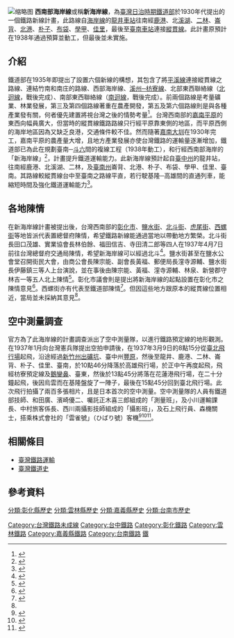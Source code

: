 [[File:西南部海岸線路圖.jpg|缩略图]]
'''西南部海岸線'''或稱'''新海岸線'''，為[[臺灣日治時期|臺灣日治時期]][[臺灣總督府鐵道部|鐵道部]]於1930年代提出的一個鐵路新線計畫，此路線自[[海岸線_(臺鐵)|海岸線]]的[[龍井車站|龍井車站]]往南經[[鹿港鎮|鹿港]]、北[[溪湖鎮|溪湖]]、[[二林鎮|二林]]、[[崙背鄉|崙背]]、[[北港鎮_(台灣)|北港]]、[[朴子市|朴子]]、[[布袋鎮|布袋]]、[[學甲區|學甲]]、[[佳里區|佳里]]，最後至[[臺南車站|臺南車站]]連接[[縱貫線_(南段)|縱貫線]]。此計畫原預計在1938年通過預算並動工，但最後並未實施。

== 介紹 ==
鐵道部在1935年即提出了設置六個新線的構想，其包含了將[[平溪線|平溪線]]連接縱貫線之路線、連結竹南和南庄的路線、西部海岸線、[[屏東線|溪州─枋寮線]]、北部東西聯絡線（[[北迴線|北迴線]]，戰後完成）、南部東西聯絡線（[[南迴線|南迴線]]，戰後完成）。前兩個路線是考量礦業、林業發展，第三及第四個路線著重在農產開發，第五及第六個路線則是與各種產業發有關，何者優先建置將視台灣之後的情勢考量<ref>{{Cite journal|title=臺灣鐵道の新線計畫|author=交通時代社|url=|journal=交通時代|issue=|doi=|others=|year=1935-12-01|volume=|page=|pmid=}}</ref>。台灣西南部的[[嘉南平原|嘉南平原]]的東西向幅員廣大，但當時的縱貫線鐵路路線只行經平原靠東側的地區，而平原西側的海岸地區因為又缺乏良港，交通條件較不佳。然而隨著[[嘉南大圳|嘉南大圳]]在1930年完工，嘉南平原的農產量大增，且地方產業發展亦使台灣鐵路的運輸量逐漸增加，鐵道部已為此在規劃臺南─[[斗六市|斗六]]間的複線工程（1938年動工），和行經西南部海岸的「新海岸線」<ref name=":0">{{Cite journal|title=新海岸線建設計劃を論評す 浮動人氣を戒め慎重調查を望む|author=羽生國彥|url=|journal=交通時代|issue=|doi=|others=|year=1937-05-01|volume=|page=|pmid=}}</ref>，計畫提升鐵道運輸能力。此新海岸線預計起自[[/|臺中州]]的龍井站，往南經鹿港、北溪湖、二林，及[[臺南州|臺南州]]崙背、北港、朴子、布袋、學甲、佳里、臺南。其路線較縱貫線台中至臺南之路線平直，若行駛基隆─高雄間的直通列車，能縮短時間及強化鐵道運輸能力<ref>{{Cite journal|title=二千五百萬圓の巨費を要する 沿海線建設案成る|author=一記者|url=|journal=交通時代|issue=|doi=|others=|year=1937-04-01|volume=|page=|pmid=}}</ref>。

== 各地陳情 ==
在新海岸線計畫被提出後，台灣西南部的[[彰化市_(州轄市)|彰化市]]、[[鹽水街|鹽水街]]、[[北斗街|北斗街]]、[[虎尾街|虎尾街]]、[[西螺街|西螺街]]等地皆派代表置總督府陳情，希望鐵路新線能通過當地以帶動地方繁榮。北斗街長田口茂雄、實業協會長林伯餘、福田信吉、寺田清二郎等四人在1937年4月7日前往台灣總督府交通局陳情，希望新海岸線可以經過北斗<ref>{{Cite news|url=|title=鐵道新線の北斗通過を希望 交通局に代表者が陳情|author=|date=1937-04-08|work=臺灣日日新報|publisher=臺灣日日新報社|accessdate=|language=|format=}}</ref>。鹽水街甚至在鹽水公會堂召開街民大會，由商公會長陳宗能、副會長黃福、郵便局長漥寺源輔、鹽水街長伊藤鎮三等人上台演說，並在事後由陳宗能、黃福、漥寺源輔、林泉、新營郡守林吉一等五人北上陳情<ref>{{Cite news|url=|title=關于新海岸線置驛 鹽水街開街民大會 舉委員偕郡守出府陳情|author=|date=1937-03-27|work=臺灣日日新報|publisher=臺灣日日新報社|accessdate=|language=|format=}}</ref>。彰化市議會則是提出將新海岸線的起點設置在彰化市之陳情意見<ref>{{Cite news|url=|title=新設海岸線鐵道須以彰化市為基點|author=|date=1937-03-19|work=臺灣日日新報|publisher=臺灣日日新報社|accessdate=|language=|format=}}</ref>。西螺街亦有代表至鐵道部陳情<ref>{{Cite news|url=|title=西南海岸線 西螺經由を陳情|author=|date=1937-05-01|work=臺灣日日新報|publisher=臺灣日日新報社|accessdate=|language=|format=}}</ref>。但因這些地方跟原本的縱貫線位置相近，當局並未採納其意見<ref name=":0" />。

== 空中測量調查 ==
官方為了此海岸線的計畫調查派出了空中測量隊，以進行鐵路預定線的地形觀測。在1937年1月向台灣憲兵隊提出空拍申請後，在1937年3月9日的8點15分從[[臺北飛行場|臺北飛行場]]起飛，沿途經過[[新竹州|新竹州]][[出磺坑|出礦坑]]、臺中州[[豐原街|豐原]]，然後至龍井、鹿港、二林、崙背、朴子、佳里、臺南，於10點46分降落於高雄飛行場，於正中午再度起飛，飛經枋寮預定線及[[鵝鑾鼻|鵝鑾鼻]]、臺東，然後於13點45分將落在花蓮港飛行場，在二十分鐘起飛，後因烏雲而在基隆盤旋了一陣子，最後在15點45分回到臺北飛行場。此次飛行拍攝了兩百多張相片，且是日本首次的空中測量。空中測量隊的人員有鐵道部技師{{link-jp|小山三郎|小山三郎_(技師)}}、和田廣、濱崎優二、囑託正木喜三郎組成的「測量班」，及小川運輸課長、中村旅客係長、西川兩攝影技師組成的「攝影班」，及石上飛行員、森機關士，搭乘{{link-jp|日本航空輸送|日本航空輸送}}株式會社的「雲雀號」（ひばり號）客機<ref>{{Cite journal|title=海岸新線の空中測量成功 我が國最初の試み|author=臺灣三成協會|url=|journal=まこと|issue=|doi=|others=|year=1937-03-20|volume=|page=|pmid=}}</ref><ref>{{Cite news|url=|title=空中測量正式に認可|author=|date=1937-03-06|work=臺灣日日新報|publisher=臺灣日日新報社|accessdate=|language=|format=}}</ref><ref>{{Cite news|url=|title=飛行機上から鐵道測量 新縱貫線建設の為|author=|date=1937-03-03|work=臺灣日日新報|publisher=臺灣日日新報社|accessdate=|language=|format=}}</ref>。

== 相關條目 ==

* [[臺灣鐵路運輸|臺灣鐵路運輸]]
* [[臺灣鐵道史|臺灣鐵道史]]

== 參考資料 ==
<references />

{{台灣鐵路}}
[[Category:台灣鐵路未成線|Category:台灣鐵路未成線]]
[[Category:台中鐵路|Category:台中鐵路]]
[[Category:彰化鐵路|Category:彰化鐵路]]
[[Category:雲林鐵路|Category:雲林鐵路]]
[[Category:嘉義縣鐵路|Category:嘉義縣鐵路]]
[[Category:台南鐵路|Category:台南鐵路]]
[[Category:臺中市交通史|鐵]]
[[分類:彰化縣歷史|分類:彰化縣歷史]]
[[分類:雲林縣歷史|分類:雲林縣歷史]]
[[分類:嘉義縣歷史|分類:嘉義縣歷史]]
[[分類:台南市歷史|分類:台南市歷史]]